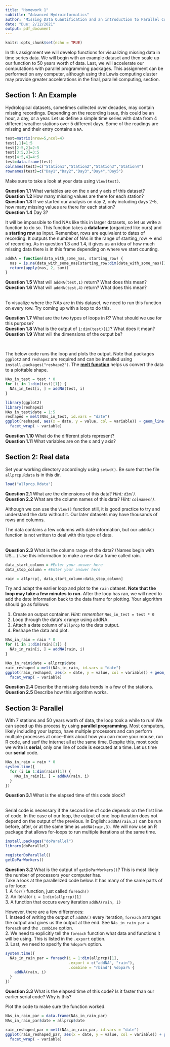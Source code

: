 ```yaml
---
title: "Homework 1"
subtitle: "Advanced Hydroinformatics"
author: "Missing Data Quantification and an introduction to Parallel Computing"
date: "Due: 2/12/2021"
output: pdf_document
---
```


```r
knitr::opts_chunk$set(echo = TRUE)
```

In this assignment we will develop functions for visualizing missing data in time series data. We will begin with an example dataset and then scale up our function to 50 years worth of data. Last, we will accelerate our computations with parallel programming packages. This assignment can be performed on any computer, although using the Lewis computing cluster may provide greater accelerations in the final, parallel computing, section.

## Section 1: An Example

Hydrological datasets, sometimes collected over decades, may contain missing recordings. Depending on the recording issue, this could be an hour, a day, or a year. Let us define a simple time series with data from 4 different weather stations over 5 different days. Some of the readings are missing and their entry contains a `NA`.

```r
test=matrix(nrow=5,ncol=4)
test[,1]=1:5
test[2:5,2]=2:5
test[3:5,3]=3:5
test[4:5,4]=4:5
test=data.frame(test)
colnames(test)=c("Station1","Station2","Station3","Station4")
rownames(test)=c("Day1","Day2","Day3","Day4","Day5")
```

Make sure to take a look at your data using `View(test)`.  
  
**Question 1.1** What variables are on the x and y axis of this dataset?  
**Question 1.2** How many missing values are there for each station?  
**Question 1.3** If we started our analysis on day 2, only including days 2-5, how many missing values are there for each station?  
**Question 1.4** Day 3?  

It will be impossible to find NAs like this in larger datasets, so let us write a function to do so. This function takes a **datafame** (organized like ours) and a **starting row** as input. Remember, rows are equivalent to dates of recording. It outputs the number of NAs in the range of starting_row -> end of recording. As in question 1.3 and 1.4, it gives us an idea of how much missing data there is in this frame depending on where we start counting.

```r
addNA = function(data_with_some_nas, starting_row) {
  nas = is.na(data_with_some_nas[starting_row:dim(data_with_some_nas)[1], ])
  return(apply(nas, 2, sum))
}
```

**Question 1.5** What will `addNA(test,1)` return? What does this mean?  
**Question 1.6** What will `addNA(test,4)` return? What does this mean?  
&nbsp;

To visualize where the NAs are in this dataset, we need to run this function on every row. Try coming up with a loop to do this.

**Question 1.7** What are the two types of loops in R? What should we use for this purpose?  
**Question 1.8** What is the output of `1:dim(test)[1]`? What does it mean?  
**Question 1.9** What will the dimensions of the output be?  

&nbsp;

The below code runs the loop and plots the output. Note that packages `ggplot2` and `reshape2` are required and can be installed using `install.packages("reshape2")`. The [**melt function**](https://www.r-bloggers.com/2012/04/melt/) helps us convert the data to a plottable shape.

```r
NAs_in_test = test * 0
for (i in 1:dim(test)[1]) {
  NAs_in_test[i, ] = addNA(test, i)
}

library(ggplot2)
library(reshape2)
NAs_in_test$date = 1:5
reshaped = melt(NAs_in_test, id.vars = "date")
ggplot(reshaped, aes(x = date, y = value, col = variable)) + geom_line() +
  facet_wrap( ~ variable)
```

**Question 1.10** What do the different plots represent?  
**Question 1.11** What variables are on the x and y axis? 

## Section 2: Real data

Set your working directory accordingly using `setwd()`. Be sure that the file `allprcp.Rdata` is in this dir.
```r
load("allprcp.Rdata")
```
**Question 2.1** What are the dimensions of this data? *Hint: `dim()`.*  
**Question 2.2** What are the column names of this data? *Hint: `colnames()`.* 
&nbsp;

Although we can use the `View()` function still, it is good practice to try and understand the data without it. Our later datasets may have thousands of rows and columns.
&nbsp;

The data contains a few columns with date information, but our `addNA()` function is not written to deal with this type of data.  
&nbsp;

**Question 2.3** What is the column range of the data? (Names begin with US....) Use this information to make a new data frame called rain.
```r
data_start_column = #Enter your answer here
data_stop_column = #Enter your answer here

rain = allprcp[, data_start_column:data_stop_column]
```
Try and adapt the earlier loop and plot to the `rain` dataset. **Note that the loop may take a few minutes to run.** After the loop has ran, we will need to add the date information back to the data frame for plotting. Your algorithm should go as follows:  

1. Create an output container. *Hint: remember* `NAs_in_test = test * 0`
2. Loop through the data's x range using addNA.
3. Attach a date column of `allprcp` to the data output.
4. Reshape the data and plot.

```r
NAs_in_rain = rain * 0
for (i in 1:dim(rain)[1]) {
  NAs_in_rain[i, ] = addNA(rain, i)
}

NAs_in_rain$date = allprcp$date
rain_reshaped = melt(NAs_in_rain, id.vars = "date")
ggplot(rain_reshaped, aes(x = date, y = value, col = variable)) + geom_line() +
  facet_wrap( ~ variable)
```

**Question 2.4** Describe the missing data trends in a few of the stations.  
**Question 2.5** Describe how this algorithm works.

## Section 3: Parallel

With 7 stations and 50 years worth of data, the loop took a while to run! We can speed up this process by using **parallel programming**. Most computers, likely including your laptop, have multiple processors and can perform multiple processes at once--think about how you can move your mouse, run R code, and surf the internet all at the same time. Despite this, most code we write is **serial**, only one line of code is executed at a time. Let us time our **serial** code.
```r
NAs_in_rain = rain * 0
system.time({
  for (i in 1:dim(rain)[1]) {
    NAs_in_rain[i, ] = addNA(rain, i)
  }
})
```
**Question 3.1** What is the elapsed time of this code block?  
&nbsp;

Serial code is necessary if the second line of code depends on the first line of code. In the case of our loop, the output of one loop iteration does not depend on the output of the previous. In English: `addNA(rain,2)` can be run before, after, or at the same time as `addNA(rain,3)`. We will now use an R package that allows for-loops to run multiple iterations at the same time. 
```r
install.packages("doParallel")
library(doParallel)

registerDoParallel()
getDoParWorkers()
```
**Question 3.2** What is the output of `getDoParWorkers()`? This is most likely the number of processors your computer has.  
Take a look at the parallelized code below. It has many of the same parts of a for loop:  
1. A `for()` function, just called `foreach()`  
2. An iterator `i = 1:dim(allprcp)[1]`  
3. A function that occurs every iteration `addNA(rain, i)` 
&nbsp;

However, there are a few differences:  
1. Instead of writing the output of `addNA()` every iteration, `foreach` arranges the output and gives us the output at the end. See `NAs_in_rain_par = foreach` and the `.combine` option.  
2. We need to explicitly tell the `foreach` function what data and functions it will be using. This is listed in the `.export` option.  
3. Last, we need to specify the `%dopar%` option.  
```r
system.time({
  NAs_in_rain_par = foreach(i = 1:dim(allprcp)[1], 
                            .export = c("addNA", "rain"), 
                            .combine = "rbind") %dopar% {
    addNA(rain, i)
  }
})
```

**Question 3.3** What is the elapsed time of this code? Is it faster than our earlier serial code? Why is this?

Plot the code to make sure the function worked.
```r
NAs_in_rain_par = data.frame(NAs_in_rain_par)
NAs_in_rain_par$date = allprcp$date

rain_reshaped_par = melt(NAs_in_rain_par, id.vars = "date")
ggplot(rain_reshaped_par, aes(x = date, y = value, col = variable)) + geom_line() +
  facet_wrap( ~ variable)
```

